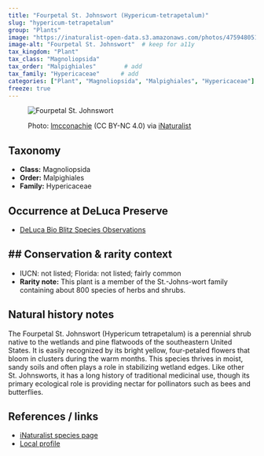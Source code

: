 ```yaml
---
title: "Fourpetal St. Johnswort (Hypericum-tetrapetalum)"
slug: "hypericum-tetrapetalum"
group: "Plants"
image: "https://inaturalist-open-data.s3.amazonaws.com/photos/475948051/large.jpg"        # keep for thumbnails
image-alt: "Fourpetal St. Johnswort"  # keep for a11y
tax_kingdom: "Plant"
tax_class: "Magnoliopsida"
tax_order: "Malpighiales"        # add
tax_family: "Hypericaceae"      # add
categories: ["Plant", "Magnoliopsida", "Malpighiales", "Hypericaceae"]
freeze: true
---
```


<figure class="species-figure">

<img src="https://inaturalist-open-data.s3.amazonaws.com/photos/475948051/large.jpg" alt="Fourpetal St. Johnswort" class="species-photo"/>

<figcaption class="photo-credit">

Photo: <a href="https://www.inaturalist.org/people/lmcconachie">lmcconachie</a> (CC BY-NC 4.0) via <a href="https://www.inaturalist.org/observations/265046708">iNaturalist</a>

</figcaption>

</figure>

## Taxonomy

-   **Class:** Magnoliopsida
-   **Order:** Malpighiales
-   **Family:** Hypericaceae

## Occurrence at DeLuca Preserve

-   [DeLuca Bio Blitz Species Observations](https://www.inaturalist.org/observations?project_id=191727&subview=table&taxon_id=128076)

## \## Conservation & rarity context

-   IUCN: not listed; Florida: not listed; fairly common
-   **Rarity note:** This plant is a member of the St.-Johns-wort family containing about 800 species of herbs and shrubs.

## Natural history notes

The Fourpetal St. Johnswort (Hypericum tetrapetalum) is a perennial shrub native to the wetlands and pine flatwoods of the southeastern United States. It is easily recognized by its bright yellow, four-petaled flowers that bloom in clusters during the warm months. This species thrives in moist, sandy soils and often plays a role in stabilizing wetland edges. Like other St. Johnsworts, it has a long history of traditional medicinal use, though its primary ecological role is providing nectar for pollinators such as bees and butterflies.

## References / links

-   [iNaturalist species page](https://www.inaturalist.org/taxa/128076-Hypericum-tetrapetalum)
-   [Local profile](https://www.flawildflowers.org/wp-content/uploads/2025/02/hypericum_tetrapetalum.pdf)
